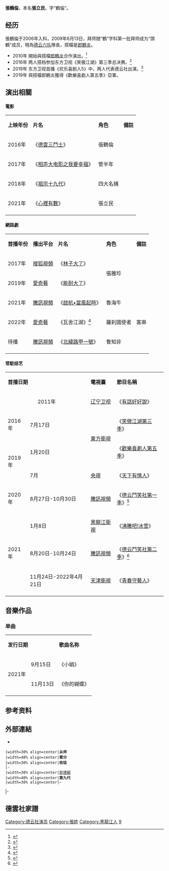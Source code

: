 {{艺人
|姓名 = 張鶴倫
|类型 = 曲艺家
|图片 = 
|图片简介 = 
|本名 = 張立民
|英文名 = 
|昵称 = 小白
|国籍 = {{PRC}}
|民族 = [[漢族|漢族]]
|籍贯 = [[黑龍江|黑龍江]]
|出生日期 = {{birth date and age|1985|3|19}}
|出生地点 = {{CHN}}
|逝世日期 = 
|职业 = [[相声|相声演员]]
|语言 = [[现代标准汉语|汉语普通话]]
|母校 = 
|配偶 = 已婚
 |儿女 = 1子
 |父母 = 
 |亲属 = 
|演奏乐器 = 
|出道日期 = 2006年入科<br/>2009年6月13日正式拜師 
|代表作 = 
|著名角色 = 
|活跃年代 = 2006年至今
|经纪公司 = 北京德云社文化传播有限公司
|相关团体 = [[德云社|德云社]]
| module = {{Crosstalk actor master-apprentice relation module
  |师承 = [[郭德綱|郭德綱]]
  |世代 = 九
  |徒弟 = 
 }}
| module2 = 搭檔: [[郎鶴炎|郎鶴炎]]
|奖项 = 
}}

'''張鶴倫'''{{BD|1985年|3月19日||}}，本名'''張立民'''，字“鶴倫”。

==经历==
張鶴倫于2006年入科，2009年6月13日，拜师随“鶴”字科第一批拜师成为“頭鶴”成员，現為[[德云社#德云六队|德云六队]]隊長，搭檔是[[郎鶴炎|郎鶴炎]]。
*2010年 開始與搭檔[[郎鶴炎|郎鶴炎]]合作演出。<ref>{{cite news |title=《欢乐喜剧人5》突围赛 王宁猫王造型放飞自我 |url=https://shareapp.cyol.com/cmsfile/News/201903/14/share194886.html?t=1553511344&nid=194886 |accessdate=2021-11-16 |work=shareapp.cyol.com |archive-date=2021-11-16 |archive-url=https://web.archive.org/web/20211116021143/https://shareapp.cyol.com/cmsfile/News/201903/14/share194886.html?t=1553511344&nid=194886 }}</ref>
*2016年 两人搭档参加东方卫视《笑傲江湖》第三季总决赛。<ref>{{cite news |title=《笑傲江湖》走出个多才多艺的张鹤伦--文旅·体育--人民网 |url=http://ent.people.com.cn/n1/2016/1011/c1012-28769782.html |accessdate=2021-11-16 |work=人民网 |archive-date=2021-11-16 |archive-url=https://web.archive.org/web/20211116021146/http://ent.people.com.cn/n1/2016/1011/c1012-28769782.html }}</ref>
*2019年 东方卫视首播《欢乐喜剧人5》中，两人代表德云社出演。<ref>{{cite news |title=《欢乐喜剧人5》首播热度登顶 网友直呼张鹤伦太皮 |url=https://3w.huanqiu.com/a/c93cce/9CaKrnKhg8t?agt=20&s=a%2Fc93cce%2F9CaKrnKhg8t |accessdate=2021-11-16 |work=环球网 |archive-date=2021-11-16 |archive-url=https://web.archive.org/web/20211116021144/https://3w.huanqiu.com/a/c93cce/9CaKrnKhg8t?agt=20&s=a%2Fc93cce%2F9CaKrnKhg8t }}</ref>
*2019年 與搭檔郎鶴炎獲得《歡樂喜劇人第五季》亞軍。

==演出相關==

====電影====
{|class="wikitable"
|-style="background:moccasin; color:black" align="center"
|'''上映年份'''
|'''片名'''
|'''角色'''
|'''備註'''
|-
|2016年
|《[[德雲三鬥士|德雲三鬥士]]》
|張鶴倫
|
|-
|2017年
|《[[相声大电影之我要幸福|相声大电影之我要幸福]]》
|管半年
|
|-
|2018年
|《[[祖宗十九代|祖宗十九代]]》
|四大名捕
|
|-
|2021年
|《[[心裡有數|心裡有數]]》
|張立民
|
|-
|}

====網路劇====
{|class="wikitable"
|-style="background:moccasin; color:black" align="center"
|'''首播年份'''
|'''播出平台'''
|'''片名'''
|'''角色'''
|'''備註'''
|-
|2017年
|[[搜狐視頻|搜狐視頻]]
|《[[林子大了|林子大了]]》
|rowspan="2"|張雅珍
|
|-
|2019年
|[[愛奇藝|愛奇藝]]
|《[[能耐大了|能耐大了]]》
|
|-
|2021年
|[[騰訊視頻|騰訊視頻]]
|《[[啟航•當風起時|啟航•當風起時]]》
|魯海牛
|
|-
|2022年
|[[愛奇藝|愛奇藝]]
|《瓦舍江湖》<ref>{{cite news|title=《德云瓦舍》曝光杀青特辑|url=http://ent.ynet.com/2021/05/20/3286378t1254.html|work=北青網|date=2021-05-31|accessdate=2021-05-20}}</ref>
|羅刹國使者
|客串
|-
|待播
|[[騰訊視頻|騰訊視頻]]
|《[[北緯路甲一號|北緯路甲一號]]》
|鲁知非
|
|-
|}

====常駐综艺====
{|class="wikitable"
|-style="background:moccasin; color:black" align="center"
|colspan="2"|'''首播日期'''
|'''電視臺'''
|'''節目名稱'''
|'''備註'''
|-
|colspan="2" align="center"|2011年
|[[辽宁卫视|辽宁卫视]]
|《[[有話好好說_(綜藝節目)|有話好好說]]》
|
|-
|2016年
|7月17日
|rowspan="2"|[[東方衛視|東方衛視]]
|《[[笑傲江湖_(綜藝節目)#第三季|笑傲江湖第三季]]》
|選手
|-
|rowspan="2"|2019年
|1月20日
|《[[欢乐喜剧人#第五季|歡樂喜劇人第五季]]》
|喜劇人
|-
|7月
|[[中国中央电视台|央視]]
|《[[天下有情人|天下有情人]]》
|
|-
|2020年
|8月27日-10月30日
|[[騰訊視頻|騰訊視頻]]
|《[[德雲鬥笑社#第一季|德云鬥笑社第一季]]》<ref>{{cite news|title=《德云斗笑社》张鹤伦惨出天际|url=https://www.sohu.com/a/421220583_435058|work=搜狐|date=2020-09-27|accessdate=2021-01-09|archive-date=2021-01-10|archive-url=https://web.archive.org/web/20210110030755/https://www.sohu.com/a/421220583_435058}}</ref>
|
|-
|rowspan="3"|2021年
|1月8日
|[[黑龍江衛視|黑龍江衛視]]
|《[[沸騰吧!冰雪|沸騰吧!冰雪]]》
|
|-
|8月20日-10月24日
|[[騰訊視頻|騰訊視頻]]
|《[[德雲鬥笑社#第二季|德云鬥笑社第二季]]》<ref>{{cite news|title=孟鹤堂直播中透露,德云社团综第二季马上开拍|url=http://k.sina.com.cn/article_7354396796_1b65b307c00101dgo5.html|work=新浪看點|date=2021-05-12|accessdate=2021-05-26|archive-date=2021-06-12|archive-url=https://web.archive.org/web/20210612123700/http://k.sina.com.cn/article_7354396796_1b65b307c00101dgo5.html|dead-url=no}}</ref>
|
|-
|11月24日-2022年4月21日
|[[天津衛視|天津衛視]]
|《[[青春守藝人|青春守藝人]]》
|
|-
|}

== 音樂作品 ==

=== 单曲 ===
{|class="wikitable" width=60%
|-style="background:moccasin; color:black" 
|colspan=2|'''发行日期'''
|'''歌曲名称'''
|'''备注'''
|-
|rowspan="2"|2021年
|9月15日
|《小娟》
|
|-
|11月13日
|《你的蝴蝶》
|
|-
|}

==参考资料==
{{reflist}}

==外部連結==
* {{Sinaweibo|zhanghelun}}

{{start box}}
 |width=30% align=center|'''从师'''
 |width=40% align=center|'''辈分'''
 |width=30% align=center|'''收徒'''
 |-
 |width=30% align=center|[[郭德綱|郭德綱]]
 |width=40% align=center|'''第九代'''
 |width=30% align=center|—
|-
{{end box}}

==德雲社家譜==
{{德云社}}

[[Category:德云社演员|Category:德云社演员]]
[[Category:張姓|Category:張姓]]
[[Category:黑龍江人|Category:黑龍江人]]
[[Category:相声演员|9]]